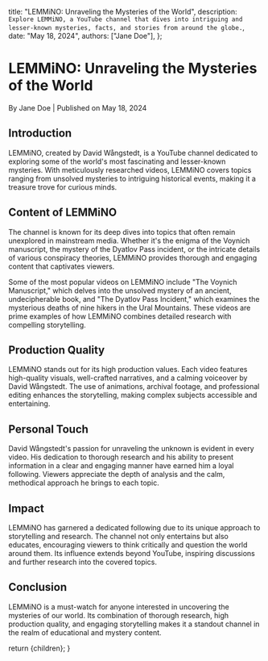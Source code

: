 
  title: "LEMMiNO: Unraveling the Mysteries of the World",
  description: `Explore LEMMiNO, a YouTube channel that dives into intriguing and lesser-known mysteries, facts, and stories from around the globe.`,
  date: "May 18, 2024",
  authors: ["Jane Doe"],
};

<h1>LEMMiNO: Unraveling the Mysteries of the World</h1>
<div className="text-sm text-gray-500 dark:text-gray-400">
  By Jane Doe | Published on May 18, 2024
</div>
<section id="introduction">
  <h2>Introduction</h2>
  <p>
    LEMMiNO, created by David Wångstedt, is a YouTube channel dedicated to
    exploring some of the world's most fascinating and lesser-known mysteries.
    With meticulously researched videos, LEMMiNO covers topics ranging from
    unsolved mysteries to intriguing historical events, making it a treasure
    trove for curious minds.
  </p>
</section>
<section id="content-of-lemino">
  <h2>Content of LEMMiNO</h2>
  <p>
    The channel is known for its deep dives into topics that often remain
    unexplored in mainstream media. Whether it's the enigma of the Voynich
    manuscript, the mystery of the Dyatlov Pass incident, or the intricate
    details of various conspiracy theories, LEMMiNO provides thorough and
    engaging content that captivates viewers.
  </p>
  <p>
    Some of the most popular videos on LEMMiNO include "The Voynich Manuscript,"
    which delves into the unsolved mystery of an ancient, undecipherable book,
    and "The Dyatlov Pass Incident," which examines the mysterious deaths of
    nine hikers in the Ural Mountains. These videos are prime examples of how
    LEMMiNO combines detailed research with compelling storytelling.
  </p>
</section>
<section id="production-quality">
  <h2>Production Quality</h2>
  <p>
    LEMMiNO stands out for its high production values. Each video features
    high-quality visuals, well-crafted narratives, and a calming voiceover by
    David Wångstedt. The use of animations, archival footage, and professional
    editing enhances the storytelling, making complex subjects accessible and
    entertaining.
  </p>
</section>
<section id="personal-touch">
  <h2>Personal Touch</h2>
  <p>
    David Wångstedt's passion for unraveling the unknown is evident in every
    video. His dedication to thorough research and his ability to present
    information in a clear and engaging manner have earned him a loyal
    following. Viewers appreciate the depth of analysis and the calm, methodical
    approach he brings to each topic.
  </p>
</section>
<section id="impact">
  <h2>Impact</h2>
  <p>
    LEMMiNO has garnered a dedicated following due to its unique approach to
    storytelling and research. The channel not only entertains but also
    educates, encouraging viewers to think critically and question the world
    around them. Its influence extends beyond YouTube, inspiring discussions and
    further research into the covered topics.
  </p>
</section>
<section id="conclusion">
  <h2>Conclusion</h2>
  <p>
    LEMMiNO is a must-watch for anyone interested in uncovering the mysteries of
    our world. Its combination of thorough research, high production quality,
    and engaging storytelling makes it a standout channel in the realm of
    educational and mystery content.
  </p>
</section>

  return <MdxLayout>{children}</MdxLayout>;
}
